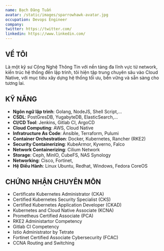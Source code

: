 ```yaml
---
name: Bạch Đăng Tuấn
avatar: /static/images/sparrowhawk-avatar.jpg
occupation: Devops Engineer
company:
twitter: https://twitter.com/
linkedin: https://www.linkedin.com/
---
```


## VỀ TÔI

Là một kỹ sư Công Nghệ Thông Tin với nền tảng đa lĩnh vực từ network, kiến trúc hệ thống đến lập trình, tôi hiện tập trung chuyên sâu vào Cloud Native, với mục tiêu xây dựng hệ thống tối ưu, bền vững và sẵn sàng cho tương lai.

## KỸ NĂNG

- **Ngôn ngữ lập trình**: Golang, NodeJS, Shell Script,...
- **CSDL**: PostGresDB, YugabyteDB, ElasticSearch,...
- **CI/CD Tool**: Jenkins, Gitlab CI, ArgoCD
- **Cloud Computing**: AWS, Cloud Native
- **Infratructure As Code**: Ansible, Terraform, Pulumi
- **Container Orchestration**: Docker, Kubernetes, Rancher (RKE2)
- **Security Containerizing**: KubeArmor, Kyverno, Falco
- **Network Containerizing**: Cilium Network
- **Storage**: Ceph, MinIO, CubeFS, NAS Synology
- **Networking**: Cisco, Fortinet,
- **Hệ Điều Hành**: Linux Ubuntu, Redhat, Windows, Fedora CoreOS

## CHỨNG NHẬN CHUYÊN MÔN

- Certificate Kubernetes Administrator (CKA)
- Certified Kubernetes Security Specialist (CKS)
- Certified Kubernetes Application Developer (CKAD)
- Kubernetes and Cloud Native Associate (KCNA)
- Prometheus Certified Associate (PCA)
- RKE2 Administartor Competency
- Gitlab CI Competency
- Istio Administrator by Tetrate
- Fortinet Certified Associate Cybersecurity (FCAC)
- CCNA Routing and Switching
